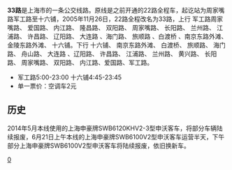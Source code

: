 {{multiple issues|
{{copyedit|time=2014-06-24T06:02:41+00:00}}
{{expand|time=2014-06-24T06:02:41+00:00}}
{{unreferenced|time=2014-06-24T06:02:41+00:00}}
}}
'''33路'''是上海市的一条公交线路。原线是之前开通的22路全程车，起讫站为周家嘴路军工路至十六铺，2005年11月26日，22路全程改名为33路，上行 军工路周家嘴路、 爱国路、 内江路、 隆昌路、 双阳路、 周家嘴路、 长阳路、 兰州路、 江浦路、 许昌路、 辽阳路、 大连路 、海门路、 旅顺路 、白渡桥 、南京东路外滩、 金陵东路外滩、 十六铺。下行 十六铺、 南京东路外滩、 白渡桥、 旅顺路、 海门路、 舟山路、 大连路 、辽阳路、 许昌路、 江浦路、 兰州路、 黄兴路、 长阳路、 周家嘴路、 双阳路、 内江路、爱国路、军工路。
*军工路5:00-23:00 十六铺4:45-23:45
*单一票价：空调车2元

==历史==
2014年5月本线使用的上海申豪牌SWB6120KHV2-3型申沃客车，将部分车辆陆续报废，6月21日上午本线的上海申豪牌SWB6100V2型申沃客车运营半天，下午部分上海申豪牌SWB6100V2型申沃客车将陆续报废，依旧换新车。

[[Category:上海公交路线|0]]